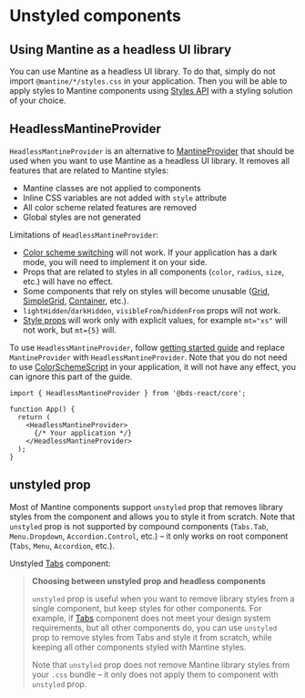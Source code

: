 

# Unstyled components

## Using Mantine as a headless UI library

You can use Mantine as a headless UI library. To do that, simply do not import `@mantine/*/styles.css`
in your application. Then you will be able to apply styles to Mantine components using [Styles API](/styles/styles-api/)
with a styling solution of your choice.

## HeadlessMantineProvider

`HeadlessMantineProvider` is an alternative to [MantineProvider](/theming/mantine-provider)
that should be used when you want to use Mantine as a headless UI library. It removes all
features that are related to Mantine styles:

- Mantine classes are not applied to components
- Inline CSS variables are not added with `style` attribute
- All color scheme related features are removed
- Global styles are not generated

Limitations of `HeadlessMantineProvider`:

- [Color scheme switching](/theming/color-schemes/) will not work. If your application has a dark mode, you will need to implement it on your side.
- Props that are related to styles in all components (`color`, `radius`, `size`, etc.) will have no effect.
- Some components that rely on styles will become unusable ([Grid](/core/grid), [SimpleGrid](/core/simple-grid), [Container](/core/container), etc.).
- `lightHidden`/`darkHidden`, `visibleFrom`/`hiddenFrom` props will not work.
- [Style props](/styles/style-props/) will work only with explicit values, for example `mt="xs"` will not work, but `mt={5}` will.

To use `HeadlessMantineProvider`, follow [getting started guide](/getting-started/) and replace `MantineProvider` with `HeadlessMantineProvider`.
Note that you do not need to use [ColorSchemeScript](/theming/color-schemes/#colorschemescript) in your application, it will not have any effect,
you can ignore this part of the guide.

```tsx
import { HeadlessMantineProvider } from '@bds-react/core';

function App() {
  return (
    <HeadlessMantineProvider>
      {/* Your application */}
    </HeadlessMantineProvider>
  );
}
```

## unstyled prop

Most of Mantine components support `unstyled` prop that removes library styles from the component and allows you to style it
from scratch. Note that `unstyled` prop is not supported by compound components (`Tabs.Tab`, `Menu.Dropdown`, `Accordion.Control`, etc.)
– it only works on root component (`Tabs`, `Menu`, `Accordion`, etc.).

Unstyled [Tabs](/core/tabs) component:

<Demo data={StylesDemos.unstyled} />

> **Choosing between unstyled prop and headless components**
>
> `unstyled` prop is useful when you want to remove library styles from a single component,
> but keep styles for other components. For example, if [Tabs](/core/tabs) component does
> not meet your design system requirements, but all other components do, you can use `unstyled`
> prop to remove styles from Tabs and style it from scratch, while keeping all other components
> styled with Mantine styles.
>
> Note that `unstyled` prop does not remove Mantine library styles from your `.css` bundle –
> it only does not apply them to component with `unstyled` prop.

